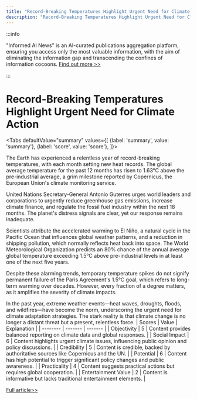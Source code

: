 ```yaml
---
title: "Record-Breaking Temperatures Highlight Urgent Need for Climate Action"
description: "Record-Breaking Temperatures Highlight Urgent Need for Climate Action"
---
```



:::info

"Informed AI News" is an AI-curated publications aggregation platform, ensuring you access only the most valuable information, with the aim of eliminating the information gap and transcending the confines of information cocoons.  [Find out more >>](/docs/guides)

:::

# Record-Breaking Temperatures Highlight Urgent Need for Climate Action


<Tabs
	defaultValue="summary"
	values={[
	{label: 'summary', value: 'summary'},
	{label: 'score', value: 'score'},
]}>
<TabItem value="summary">


The Earth has experienced a relentless year of record-breaking temperatures, with each month setting new heat records. The global average temperature for the past 12 months has risen to 1.63°C above the pre-industrial average, a grim milestone reported by Copernicus, the European Union's climate monitoring service.

United Nations Secretary-General Antonio Guterres urges world leaders and corporations to urgently reduce greenhouse gas emissions, increase climate finance, and regulate the fossil fuel industry within the next 18 months. The planet's distress signals are clear, yet our response remains inadequate.

Scientists attribute the accelerated warming to El Niño, a natural cycle in the Pacific Ocean that influences global weather patterns, and a reduction in shipping pollution, which normally reflects heat back into space. The World Meteorological Organization predicts an 80% chance of the annual average global temperature exceeding 1.5°C above pre-industrial levels in at least one of the next five years.

Despite these alarming trends, temporary temperature spikes do not signify permanent failure of the Paris Agreement's 1.5°C goal, which refers to long-term warming over decades. However, every fraction of a degree matters, as it amplifies the severity of climate impacts.

In the past year, extreme weather events—heat waves, droughts, floods, and wildfires—have become the norm, underscoring the urgent need for climate adaptation strategies. The stark reality is that climate change is no longer a distant threat but a present, relentless force.
</TabItem>
<TabItem value="score">
	| Scores     | Value   | Explanation |
	| -------- | ------- | ------- |
	| Objectivity  | 5    | Content provides balanced reporting on climate data and global responses.    |
	| Social Impact | 6     | Content highlights urgent climate issues, influencing public opinion and policy discussions.    |
	| Credibility    | 5    | Content is credible, backed by authoritative sources like Copernicus and the UN.    |
	| Potential    | 6    | Content has high potential to trigger significant policy changes and public awareness.    |
	| Practicality    | 4    | Content suggests practical actions but requires global cooperation.    |
	| Entertainment Value    | 2    | Content is informative but lacks traditional entertainment elements.    |
</TabItem>
</Tabs>

[Full article>>](https://ici.radio-canada.ca/rci/en/news/2078415/earth-hit-with-12-straight-months-of-record-breaking-temperatures)
